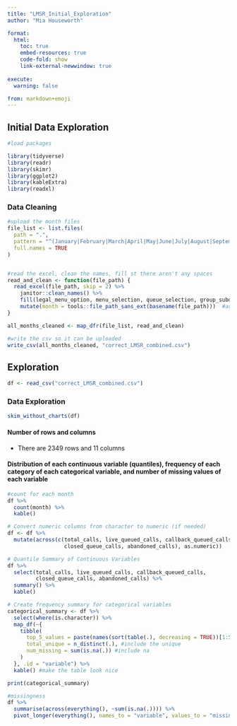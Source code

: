 ```yaml
---
title: "LMSR_Initial_Exploration"
author: "Mia Houseworth"

format:
  html:
    toc: true
    embed-resources: true
    code-fold: show
    link-external-newwindow: true
    
execute:
  warning: false

from: markdown+emoji 
---
```


## Initial Data Exploration

```r
#load packages 

library(tidyverse)
library(readr)
library(skimr)
library(ggplot2)
library(kableExtra)
library(readxl)
```

### Data Cleaning 

```r
#upload the month files
file_list <- list.files(
  path = ".", 
  pattern = "^(January|February|March|April|May|June|July|August|September|October|November|December)\\s\\d{4}\\.xlsx$",
  full.names = TRUE
)


#read the excel, clean the names, fill st there aren't any spaces
read_and_clean <- function(file_path) {
  read_excel(file_path, skip = 2) %>%
    janitor::clean_names() %>%
    fill(legal_menu_option, menu_selection, queue_selection, group_suboption, .direction = "down") %>%
    mutate(month = tools::file_path_sans_ext(basename(file_path)))  #add month name for reference
}

all_months_cleaned <- map_dfr(file_list, read_and_clean)

#write the csv so it can be uploaded
write_csv(all_months_cleaned, "correct_LMSR_combined.csv")
```

## Exploration

```r
df <- read_csv("correct_LMSR_combined.csv")
```

### Data Exploration

```r
skim_without_charts(df)
```

#### **Number of rows and columns**

-   There are 2349 rows and 11 columns

#### **Distribution of each continuous variable (quantiles), frequency of each category of each categorical variable, and number of missing values of each variable**

```r
#count for each month
df %>% 
  count(month) %>% 
  kable()
```

```r
# Convert numeric columns from character to numeric (if needed)
df <- df %>%
  mutate(across(c(total_calls, live_queued_calls, callback_queued_calls,
                  closed_queue_calls, abandoned_calls), as.numeric))
```

```r
# Quantile Summary of Continuous Variables
df %>%
  select(total_calls, live_queued_calls, callback_queued_calls,
         closed_queue_calls, abandoned_calls) %>%
  summary() %>% 
  kable()
```

```r
# Create frequency summary for categorical variables
categorical_summary <- df %>%
  select(where(is.character)) %>%
  map_df(~{
    tibble(
      top_5_values = paste(names(sort(table(.), decreasing = TRUE))[1:5], collapse = ", "),
      total_unique = n_distinct(.), #include the unique
      num_missing = sum(is.na(.)) #include na
    )
  }, .id = "variable") %>% 
  kable() #make the table look nice

print(categorical_summary)

```

```r
#missingness
df %>%
  summarise(across(everything(), ~sum(is.na(.)))) %>%
  pivot_longer(everything(), names_to = "variable", values_to = "missing_count")

```
